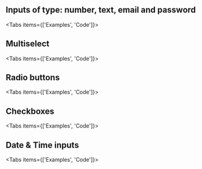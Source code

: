
<ExamplesThemeSwitch />

## Inputs of type: number, text, email and password


<Tabs items={['Examples', 'Code']}>
  <Tab>
    <ExamplesTextInputs />
  </Tab>

  <Tab>
    <TextInputsVanilla />
  </Tab>
</Tabs>

## Multiselect


<Tabs items={['Examples', 'Code']}>
  <Tab>
    <ExamplesMultiSelect />
  </Tab>

  <Tab>
    <MultiSelectVanilla />
  </Tab>
</Tabs>

## Radio buttons


<Tabs items={['Examples', 'Code']}>
  <Tab>
    <ExamplesRadioButtons />
  </Tab>

  <Tab>
    <RadioButtonsVanilla />
  </Tab>
</Tabs>

## Checkboxes


<Tabs items={['Examples', 'Code']}>
  <Tab>
    <ExamplesCheckboxes />
  </Tab>

  <Tab>
    <CheckboxesVanilla />
  </Tab>
</Tabs>

## Date & Time inputs

<Tabs items={['Examples', 'Code']}>
  <Tab>
    <ExamplesWithDateAndTime />
  </Tab>

  <Tab>
    <DateAndTimeVanilla />
  </Tab>
</Tabs>

